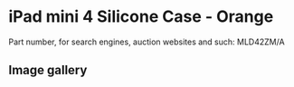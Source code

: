 
# iPad mini 4 Silicone Case - Orange

Part number, for search engines, auction websites and such: MLD42ZM/A

## Image gallery

<div style={{ width: "768px" }}>
  <GalleryComponent
    images={[
      {
        original: "/everysource/MLD42.webp",
        thumbnail: "/everypreview/MLD42.webp",
      },
      {
        original: "/everysource/MLD42_AV1_GOLD.webp",
        thumbnail: "/everypreview/MLD42_AV1_GOLD.webp",
      },
      {
        original: "/everysource/MLD42_AV1_SILVER.webp",
        thumbnail: "/everypreview/MLD42_AV1_SILVER.webp",
      },
      {
        original: "/everysource/MLD42_AV1_SPACE_GRAY.webp",
        thumbnail: "/everypreview/MLD42_AV1_SPACE_GRAY.webp",
      },
      {
        original: "/everysource/MLD42_AV2.webp",
        thumbnail: "/everypreview/MLD42_AV2.webp",
      },
      {
        original: "/everysource/MLD42_AV3.webp",
        thumbnail: "/everypreview/MLD42_AV3.webp",
      },
      {
        original: "/everysource/MLD42_AV4.webp",
        thumbnail: "/everypreview/MLD42_AV4.webp",
      }
    ]}
  />
</div>